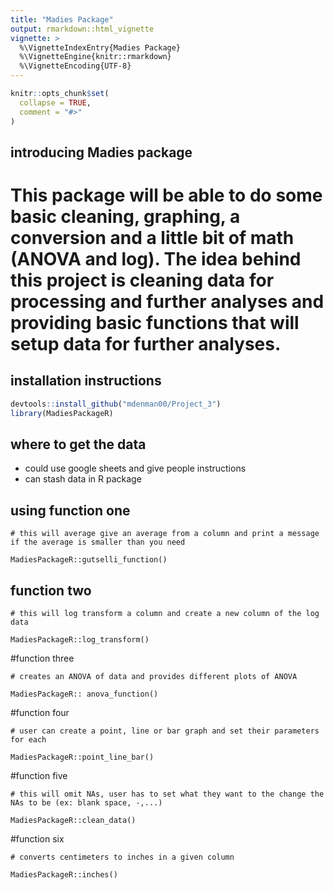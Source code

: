 ```yaml
---
title: "Madies Package"
output: rmarkdown::html_vignette
vignette: >
  %\VignetteIndexEntry{Madies Package}
  %\VignetteEngine{knitr::rmarkdown}
  %\VignetteEncoding{UTF-8}
---
```


```r
knitr::opts_chunk$set(
  collapse = TRUE,
  comment = "#>"
)
```


## introducing Madies package

# This package will be able to do some basic cleaning, graphing, a conversion and a little bit of math (ANOVA and log). The idea behind this project is cleaning data for processing and further analyses and providing basic functions that will setup data for further analyses. 
 
## installation instructions
```r
devtools::install_github("mdenman00/Project_3")
library(MadiesPackageR)
```

## where to get the data 

+ could use google sheets and give people instructions
+ can stash data in R package

## using function one
```
# this will average give an average from a column and print a message if the average is smaller than you need 

MadiesPackageR::gutselli_function()
```

## function two
```
# this will log transform a column and create a new column of the log data

MadiesPackageR::log_transform()
```

#function three
```
# creates an ANOVA of data and provides different plots of ANOVA

MadiesPackageR:: anova_function()
```

#function four
```
# user can create a point, line or bar graph and set their parameters for each 

MadiesPackageR::point_line_bar()
```

#function five
```
# this will omit NAs, user has to set what they want to the change the NAs to be (ex: blank space, -,...)

MadiesPackageR::clean_data()
```

#function six
```
# converts centimeters to inches in a given column

MadiesPackageR::inches()
```


